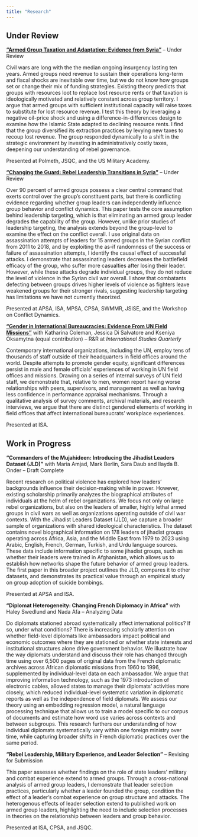 ```yaml
---
title: "Research"
---
```


## Under Review

[**"Armed Group Taxation and Adaptation: Evidence from Syria"**](https://www.dropbox.com/scl/fi/ulg6o5hhxxkql298mpbzk/Taxation_Adaptation_JFW_1.pdf?rlkey=tobwm0h5eji2lsda0lnzy3g05&st=mmsuplcf&dl=0) -- Under Review 

Civil wars are long with the the median ongoing insurgency lasting ten years. Armed groups need revenue to sustain their operations long-term and fiscal shocks are inevitable over time, but we do not know how groups set or change their mix of funding strategies. Existing theory predicts that groups with resources loot to replace lost resource rents or that taxation is ideologically motivated and relatively constant across group territory. I argue that armed groups with sufficient institutional capacity will raise taxes to substitute for lost resource revenue. I test this theory by leveraging a negative oil-price shock and using a difference-in-differences design to examine how the Islamic State adapted to declining resource rents. I find that the group diversified its extraction practices by levying new taxes to recoup lost revenue. The group responded dynamically to a shift in the strategic environment by investing in administratively costly taxes, deepening our understanding of rebel governance. 

Presented at Polmeth, JSQC, and the US Military Academy. 

[**"Changing the Guard: Rebel Leadership Transitions in Syria"**](https://www.dropbox.com/scl/fi/0vpov8wt93rhxqg1ecmg4/Assassination_JFW.pdf?rlkey=bdgxw616kqhh96chnse6o7rte&st=4k74xc9j&dl=0) -- Under Review

Over 90 percent of armed groups possess a clear central command that exerts control over the group's constituent parts, but there is conflicting evidence regarding whether group leaders can independently influence group behavior and conflict dynamics. This paper tests the core assumption behind leadership targeting, which is that eliminating an armed group leader degrades the capability of the group. However, unlike prior studies of leadership targeting, the analysis extends beyond the group-level to examine the effect on the conflict overall. I use original data on assassination attempts of leaders for 15 armed groups in the Syrian conflict from 2011 to 2018, and by exploiting the as-if randomness of the success or failure of assassination attempts, I identify the causal effect of successful attacks. I demonstrate that assassinating leaders decreases the battlefield efficacy of the group, who suffer more casualties after losing their leader. However, while these attacks degrade individual groups, they do not reduce the level of violence in the Syrian civil war overall. I show that combatants defecting between groups drives higher levels of violence as fighters leave weakened groups for their stronger rivals, suggesting leadership targeting has limitations we have not currently theorized.

Presented at APSA, ISA, MPSA, CPSA, SWMMR, JSISE, and the Workshop on Conflict Dynamics.

[**"Gender in International Bureaucracies: Evidence From UN Field Missions"**](https://www.dropbox.com/scl/fi/rkdd2bf17rjad4r7d69r7/Gender_in_International_Bureaucracies1.pdf?rlkey=cs4crzat96fbvj4nl6crfd8p2&st=l9qletx3&dl=0) with Katharina Coleman, Jessica Di Salvatore and Kseniya Oksamytna (equal contribution) -- R&R at *International Studies Quarterly*

Contemporary international organizations, including the UN, employ tens of thousands of staff outside of their headquarters in field offices around the world. Despite attempts to promote gender equity, significant differences persist in male and female officials’ experiences of working in UN field offices and missions. Drawing on a series of internal surveys of UN field staff, we demonstrate that, relative to men, women report having worse relationships with peers, supervisors, and management as well as having less confidence in performance appraisal mechanisms. Through a qualitative analysis of survey comments, archival materials, and research interviews, we argue that there are distinct gendered elements of working in field offices that affect international bureaucrats’ workplace experiences.

Presented at ISA.

## Work in Progress

**"Commanders of the Mujahideen: Introducing the Jihadist Leaders Dataset (JLD)"** with Maria Amjad, Mark Berlin, Sara Daub and Ilayda B. Onder -- Draft Complete

Recent research on political violence has explored how leaders’ backgrounds influence their decision-making while in power. However, existing scholarship primarily analyzes the biographical attributes of individuals at the helm of rebel organizations. We focus not only on large rebel organizations, but also on the leaders of smaller, highly lethal armed groups in civil wars as well as organizations operating outside of civil war contexts. With the Jihadist Leaders Dataset (JLD), we capture a broader sample of organizations with shared ideological characteristics. The dataset contains novel biographical information on 178 leaders of jihadist groups operating across Africa, Asia, and the Middle East from 1979 to 2023 using Arabic, English, French, German, Turkish, and Urdu language sources. These data include information specific to some jihadist groups, such as whether their leaders were trained in Afghanistan, which allows us to establish how networks shape the future behavior of armed group leaders. The first paper in this broader project outlines the JLD, compares it to other datasets, and demonstrates its practical value through an empirical study on group adoption of suicide bombings. 

Presented at APSA and ISA. 

**"Diplomat Heterogeneity: Changing French Diplomacy in Africa"** with Haley Swedlund and Nada Afa -- Analyzing Data

Do diplomats stationed abroad systematically affect international politics? If so, under what conditions? There is increasing scholarly attention on whether field-level diplomats like ambassadors impact political and economic outcomes where they are stationed or whether state interests and institutional structures alone drive government behavior. We illustrate how the way diplomats understand and discuss their role has changed through time using over 6,500 pages of original data from the French diplomatic archives across African diplomatic missions from 1960 to 1996, supplemented by individual-level data on each ambassador. We argue that improving information technology, such as the 1973 introduction of electronic cables, allowed states to manage their diplomats’ activities more closely, which reduced individual-level systematic variation in diplomatic reports as well as the independence of field diplomats. We assess our theory using an embedding regression model, a natural language processing technique that allows us to train a model specific to our corpus of documents and estimate how word use varies across contexts and between subgroups. This research furthers our understanding of how individual diplomats systematically vary within one foreign ministry over time, while capturing broader shifts in French diplomatic practices over the same period.

**"Rebel Leadership, Military Experience, and Leader Selection"** -- Revising for Submission

This paper assesses whether findings on the role of state leaders’ military and combat experience extend to armed groups. Through a cross-national analysis of armed group leaders, I demonstrate that leader selection practices, particularly whether a leader founded the group, condition the effect of a leader’s combat experience on group structure and attacks. The heterogenous effects of leader selection extend to published work on armed group leaders, highlighting the need to include selection processes in theories on the relationship between leaders and group behavior.

Presented at ISA, CPSA, and JSQC.

